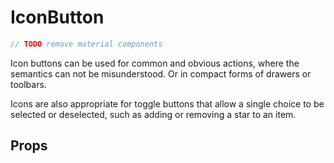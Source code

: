 
<Meta title="components|IconButton" component={IconButton} />

# IconButton

```js
// TODO remove material components
```

Icon buttons can be used for common and obvious actions, where the semantics can not be misunderstood.
Or in compact forms of drawers or toolbars.

Icons are also appropriate for toggle buttons that allow a single choice to be selected or deselected,
such as adding or removing a star to an item.

<Preview>
  <Story name="default">
    <IconButton onClick={action("delete")} aria-label="delete">
      <DeleteIcon />
    </IconButton>
  </Story>
  <Story name="disabled">
    <IconButton
      onClick={action("delete")}
      aria-label="delete"
      disabled
      color="primary"
    >
      <DeleteIcon />
    </IconButton>
  </Story>
  <Story name="primary">
    <IconButton
      onClick={action("click")}
      color="secondary"
      aria-label="add an alarm"
    >
      <AlarmIcon />
    </IconButton>
  </Story>
  <Story name="secondary">
    <IconButton
      onClick={action("click")}
      color="primary"
      aria-label="add to shopping cart"
    >
      <AddShoppingCartIcon />
    </IconButton>
  </Story>
</Preview>

## Props

<Props of={IconButton} />
